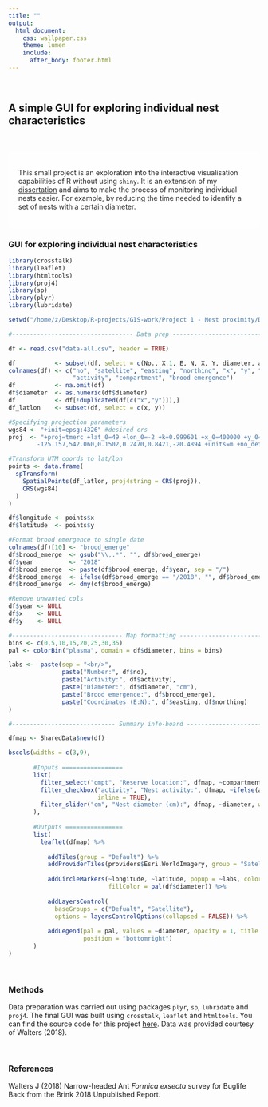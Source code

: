 ```yaml
---
title: ""
output:
  html_document:
    css: wallpaper.css
    theme: lumen
    include:
      after_body: footer.html
---
```


<br/>

## A simple GUI for exploring individual nest characteristics

<br/>

<style>
div.results { background-color:#FFFFFF; border-radius: 5px; padding: 20px; opacity: 0.95;}
</style>

<div class = "results">

This small project is an exploration into the interactive visualisation capabilities of R without using `shiny`. It is an extension of my [dissertation](https://github.com/zibbini/projectPages/tree/master/additional_assets) and aims to make the process of monitoring individual nests easier. For example, by reducing the time needed to identify a set of nests with a certain diameter. 

</div>

<style>
div.gui { background-color:#F8F4EC; border-radius: 5px; padding: 20px; opacity: 0.95;}
</style>

<div class = "gui">

### GUI for exploring individual nest characteristics

```r
library(crosstalk)
library(leaflet)
library(htmltools)
library(proj4)
library(sp)
library(plyr)
library(lubridate)

setwd("/home/z/Desktop/R-projects/GIS-work/Project 1 - Nest proximity/Data/")

#---------------------------------- Data prep -----------------------------------------

df <- read.csv("data-all.csv", header = TRUE)

df           <- subset(df, select = c(No., X.1, E, N, X, Y, diameter, activity, cmpt, Brood.recorded.2018))
colnames(df) <- c("no", "satellite", "easting", "northing", "x", "y", "diameter", 
                  "activity", "compartment", "brood emergence")
df           <- na.omit(df)
df$diameter  <- as.numeric(df$diameter)
df           <- df[!duplicated(df[c("x","y")]),]
df_latlon    <- subset(df, select = c(x, y))

#Specifying projection parameters
wgs84 <- "+init=epsg:4326" #desired crs
proj  <- "+proj=tmerc +lat_0=49 +lon_0=-2 +k=0.999601 +x_0=400000 +y_0=-100000 +ellps=airy +towgs84=446.448, 
        -125.157,542.060,0.1502,0.2470,0.8421,-20.4894 +units=m +no_defs" #crs of UTM coords

#Transform UTM coords to lat/lon
points <- data.frame(
  spTransform(
    SpatialPoints(df_latlon, proj4string = CRS(proj)),
    CRS(wgs84)
  )
)

df$longitude <- points$x
df$latitude  <- points$y

#Format brood emergence to single date
colnames(df)[10] <- "brood_emerge"
df$brood_emerge  <- gsub("\\,.*", "", df$brood_emerge)
df$year          <- "2018"
df$brood_emerge  <- paste(df$brood_emerge, df$year, sep = "/")
df$brood_emerge  <- ifelse(df$brood_emerge == "/2018", "", df$brood_emerge)
df$brood_emerge  <- dmy(df$brood_emerge)

#Remove unwanted cols
df$year <- NULL
df$x    <- NULL
df$y    <- NULL

#------------------------------- Map formatting ----------------------------------------
bins <- c(0,5,10,15,20,25,30,35)
pal <- colorBin("plasma", domain = df$diameter, bins = bins)

labs <-  paste(sep = "<br/>",
               paste("Number:", df$no),
               paste("Activity:", df$activity),
               paste("Diameter:", df$diameter, "cm"),
               paste("Brood emergence:", df$brood_emerge),
               paste("Coordinates (E:N):", df$easting, df$northing)
)

#----------------------------- Summary info-board ---------------------------------------

dfmap <- SharedData$new(df)

bscols(widths = c(3,9),
       
       #Inputs =================
       list(
         filter_select("cmpt", "Reserve location:", dfmap, ~compartment),
         filter_checkbox("activity", "Nest activity:", dfmap, ~ifelse(activity == "ACTIVE", "Active", "Inactive"),
                         inline = TRUE),
         filter_slider("cm", "Nest diameter (cm):", dfmap, ~diameter, width = "100%")
       ),
       
       #Outputs ================
       list(
         leaflet(dfmap) %>% 
           
           addTiles(group = "Default") %>%
           addProviderTiles(providers$Esri.WorldImagery, group = "Satellite") %>%
           
           addCircleMarkers(~longitude, ~latitude, popup = ~labs, color = ~pal(df$diameter), 
                            fillColor = pal(df$diameter)) %>%
           
           addLayersControl(
             baseGroups = c("Defualt", "Satellite"),
             options = layersControlOptions(collapsed = FALSE)) %>%
           
           addLegend(pal = pal, values = ~diameter, opacity = 1, title = "Nest diameter (cm):",
                     position = "bottomright")
       )
)

```

</div>

<br/>

<style>
div.one { background-color:#FFFFFF; border-radius: 5px; padding: 20px; opacity: 0.85;}
</style>

<div class = "one">

### Methods

Data preparation was carried out using packages `plyr`, `sp`, `lubridate` and `proj4`. The final GUI was built using `crosstalk`, `leaflet` and `htmltools`. You can find the source code for this project [here](https://github.com/zibbini/minor_projects/blob/master/F.exsecta_analysis/R/Info_board.R). Data was provided courtesy of Walters (2018).

</div>

<br/>

<div class = "one">

### References

Walters J (2018) Narrow-headed Ant *Formica exsecta* survey for Buglife Back from the Brink 2018 Unpublished Report. 
</div>


